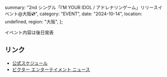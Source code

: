   summary: "2nd シングル「I’M YOUR IDOL / アドレナリンゲーム」リリースイベント@大阪💿",
  category: "EVENT",
  date: "2024-10-14",
  location: undefined,
  region: "大阪",
};

イベント内容は後日発表

## リンク

- [公式スケジュール](https://takanenonadeshiko.jp/events/event/2ndシングル「タイトル未定」リリースイベント/)
- [ビクター エンターテイメント ニュース](https://www.jvcmusic.co.jp/-/News/A028511/16.html)
